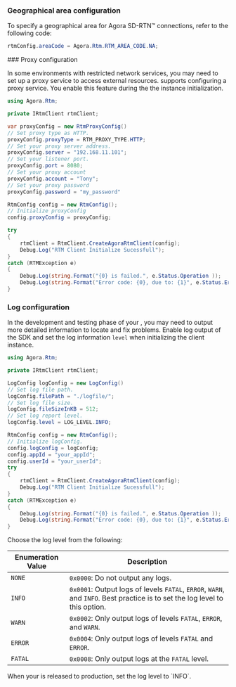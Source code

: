 <PlatformWrapper platform="unity">

### Geographical area configuration

To specify a geographical area for Agora SD-RTN™ connections, refer to the following code:

```csharp
rtmConfig.areaCode = Agora.Rtm.RTM_AREA_CODE.NA;
```

<PlatformWrapper platform="Hide this for now">
### Proxy configuration

In some environments with restricted network services, you may need to set up a proxy service to access external resources. <Vg k="SIG" /> supports configuring a proxy service. You enable this feature during the the <Vg k="SIG" /> instance initialization.


```csharp
using Agora.Rtm;

private IRtmClient rtmClient;

var proxyConfig = new RtmProxyConfig()
// Set proxy type as HTTP.
proxyConfig.proxyType = RTM_PROXY_TYPE.HTTP;
// Set your proxy server address.
proxyConfig.server = "192.168.11.101";
// Set your listener port.
proxyConfig.port = 8080;
// Set your proxy account
proxyConfig.account = "Tony";
// Set your proxy password
proxyConfig.password = "my_password"

RtmConfig config = new RtmConfig();
// Initialize proxyConfig
config.proxyConfig = proxyConfig;

try
{
    rtmClient = RtmClient.CreateAgoraRtmClient(config);
    Debug.Log("RTM Client Initialize Sucessfull");
}
catch (RTMException e)
{
    Debug.Log(string.Format("{0} is failed.", e.Status.Operation ));
    Debug.Log(string.Format("Error code: {0}, due to: {1}", e.Status.ErrorCode, e.Status.Reason));
}
```
</PlatformWrapper>

### Log configuration

In the development and testing phase of your <Vpl k="CLIENT" />, you may need to output more detailed information to locate and fix problems. Enable log output of the SDK and set the log information `level` when initializing the <Vg k="SIG" /> client instance. 

```csharp
using Agora.Rtm;

private IRtmClient rtmClient;

LogConfig logConfig = new LogConfig()
// Set log file path.
logConfig.filePath = "./logfile/";
// Set log file size.
logConfig.fileSizeInKB = 512;
// Set log report level.
logConfig.level = LOG_LEVEL.INFO;

RtmConfig config = new RtmConfig();
// Initialize logConfig.
config.logConfig = logConfig;
config.appId = "your_appId";
config.userId = "your_userId";
try
{
    rtmClient = RtmClient.CreateAgoraRtmClient(config);
    Debug.Log("RTM Client Initialize Sucessfull");
}
catch (RTMException e)
{
    Debug.Log(string.Format("{0} is failed.", e.Status.Operation ));
    Debug.Log(string.Format("Error code: {0}, due to: {1}", e.Status.ErrorCode, e.Status.Reason));
}
```

Choose the log level from the following: 

| Enumeration Value       | Description  |
|--------------|-----------------|
| `NONE`    | `0x0000`: Do not output any logs.      |
| `INFO`    | `0x0001`: Output logs of levels `FATAL`, `ERROR`, `WARN`, and `INFO`. Best practice is to set the log level to this option. |
| `WARN`    | `0x0002`: Only output logs of levels `FATAL`, `ERROR`, and `WARN`.   |
| `ERROR`   | `0x0004`: Only output logs of levels `FATAL` and `ERROR`.          |
| `FATAL`   | `0x0008`: Only output logs at the `FATAL` level.     |

<Admonition type="info" info="info">
When your <Vpl k="CLIENT" /> is released to production, set the log level to `INFO`.
</Admonition>

</PlatformWrapper>
